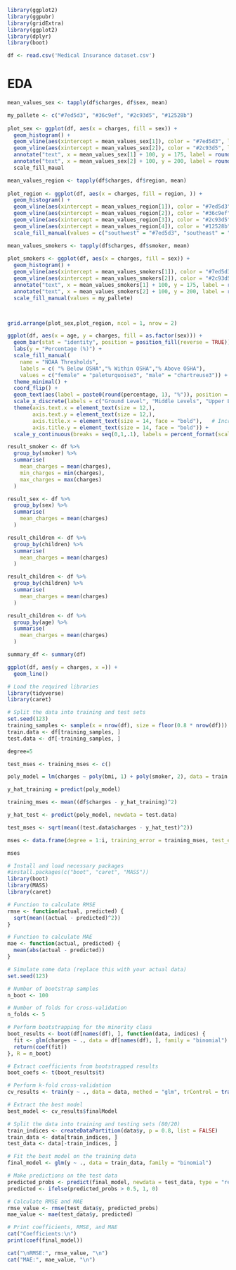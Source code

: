 ```r
library(ggplot2)
library(ggpubr)
library(gridExtra)
library(ggplot2)
library(dplyr)
library(boot)

```

```r
df <- read.csv('Medical Insurance dataset.csv')
```

# EDA

```r
mean_values_sex <- tapply(df$charges, df$sex, mean)

my_pallete <- c("#7ed5d3", "#36c9ef", "#2c93d5", "#12528b")
  
plot_sex <- ggplot(df, aes(x = charges, fill = sex)) +
  geom_histogram() +
  geom_vline(aes(xintercept = mean_values_sex[1]), color = "#7ed5d3", linetype = "dashed") +
  geom_vline(aes(xintercept = mean_values_sex[2]), color = "#2c93d5", linetype = "dashed") +
  annotate("text", x = mean_values_sex[1] + 100, y = 175, label = round(mean_values_sex[1], 2), color = "#7ed5d3") +
  annotate("text", x = mean_values_sex[2] + 100, y = 200, label = round(mean_values_sex[2], 2), color = "#2c93d5") +
  scale_fill_maual

mean_values_region <- tapply(df$charges, df$region, mean)
  
plot_region <- ggplot(df, aes(x = charges, fill = region, )) +
  geom_histogram() +
  geom_vline(aes(xintercept = mean_values_region[1]), color = "#7ed5d3", linetype = "dashed") +
  geom_vline(aes(xintercept = mean_values_region[2]), color = "#36c9ef", linetype = "dashed") +
  geom_vline(aes(xintercept = mean_values_region[3]), color = "#2c93d5", linetype = "dashed") +
  geom_vline(aes(xintercept = mean_values_region[4]), color = "#12528b", linetype = "dashed") +
  scale_fill_manual(values = c("southwest" = "#7ed5d3", "southeast" = "#36c9ef", "northwest" = "#2c93d5", "northeast" = "#12528b"))

mean_values_smokers <- tapply(df$charges, df$smoker, mean)
  
plot_smokers <- ggplot(df, aes(x = charges, fill = sex)) +
  geom_histogram() +
  geom_vline(aes(xintercept = mean_values_smokers[1]), color = "#7ed5d3", linetype = "dashed") +
  geom_vline(aes(xintercept = mean_values_smokers[2]), color = "#2c93d5", linetype = "dashed") +
  annotate("text", x = mean_values_smokers[1] + 100, y = 175, label = round(mean_values_smokers[1], 2), color = "#7ed5d3") +
  annotate("text", x = mean_values_smokers[2] + 100, y = 200, label = round(mean_values_smokers[2], 2), color = "#2c93d5") +
  scale_fill_manual(values = my_pallete)



grid.arrange(plot_sex,plot_region, ncol = 1, nrow = 2)
```

```r
ggplot(df, aes(x = age, y = charges, fill = as.factor(sex))) +
  geom_bar(stat = "identity", position = position_fill(reverse = TRUE)) +
  labs(y = "Percentage (%)") +
  scale_fill_manual(
    name = "NOAA Thresholds",
    labels = c( "% Below OSHA","% Within OSHA","% Above OSHA"),
    values = c("female" = "paleturquoise3", "male" = "chartreuse3")) +
  theme_minimal() +
  coord_flip() +
  geom_text(aes(label = paste0(round(percentage, 1), "%")), position = position_fill(vjust = 0.25)) +
  scale_x_discrete(labels = c("Ground Level", "Middle Levels", "Upper Levels")) +
  theme(axis.text.x = element_text(size = 12,),
        axis.text.y = element_text(size = 12,),
        axis.title.x = element_text(size = 14, face = "bold"),   # Increase size and make x-axis title bold
        axis.title.y = element_text(size = 14, face = "bold")) +
  scale_y_continuous(breaks = seq(0,1,.1), labels = percent_format(scale = 100))


```
```r
result_smoker <- df %>%
  group_by(smoker) %>%
  summarise(
    mean_charges = mean(charges),
    min_charges = min(charges),
    max_charges = max(charges)
  )

result_sex <- df %>%
  group_by(sex) %>%
  summarise(
    mean_charges = mean(charges)
  )

result_children <- df %>%
  group_by(children) %>%
  summarise(
    mean_charges = mean(charges)
  )

result_children <- df %>%
  group_by(children) %>%
  summarise(
    mean_charges = mean(charges)
  )

result_children <- df %>%
  group_by(age) %>%
  summarise(
    mean_charges = mean(charges)
  )

summary_df <- summary(df)
```

```r
ggplot(df, aes(y = charges, x =)) +
  geom_line()

# Load the required libraries
library(tidyverse)
library(caret)

# Split the data into training and test sets
set.seed(123)
training_samples <- sample(x = nrow(df), size = floor(0.8 * nrow(df)))
train.data <- df[training_samples, ]
test.data <- df[-training_samples, ]

degree=5

test_mses <- training_mses <- c()

poly_model = lm(charges ~ poly(bmi, 1) + poly(smoker, 2), data = train.data)

y_hat_training = predict(poly_model)

training_mses <- mean((df$charges - y_hat_training)^2)

y_hat_test <- predict(poly_model, newdata = test.data)

test_mses <- sqrt(mean((test.data$charges - y_hat_test)^2))

mses <- data.frame(degree = 1:i, training_error = training_mses, test_error = test_mses)

mses

```


```r
# Install and load necessary packages
#install.packages(c("boot", "caret", "MASS"))
library(boot)
library(MASS)
library(caret)

# Function to calculate RMSE
rmse <- function(actual, predicted) {
  sqrt(mean((actual - predicted)^2))
}

# Function to calculate MAE
mae <- function(actual, predicted) {
  mean(abs(actual - predicted))
}

# Simulate some data (replace this with your actual data)
set.seed(123)

# Number of bootstrap samples
n_boot <- 100

# Number of folds for cross-validation
n_folds <- 5

# Perform bootstrapping for the minority class
boot_results <- boot(df[names(df), ], function(data, indices) {
  fit <- glm(charges ~ ., data = df[names(df), ], family = "binomial")
  return(coef(fit))
}, R = n_boot)

# Extract coefficients from bootstrapped results
boot_coefs <- t(boot_results$t)

# Perform k-fold cross-validation
cv_results <- train(y ~ ., data = data, method = "glm", trControl = trainControl(method = "cv", number = n_folds, classProbs = TRUE))

# Extract the best model
best_model <- cv_results$finalModel

# Split the data into training and testing sets (80/20)
train_indices <- createDataPartition(data$y, p = 0.8, list = FALSE)
train_data <- data[train_indices, ]
test_data <- data[-train_indices, ]

# Fit the best model on the training data
final_model <- glm(y ~ ., data = train_data, family = "binomial")

# Make predictions on the test data
predicted_probs <- predict(final_model, newdata = test_data, type = "response")
predicted <- ifelse(predicted_probs > 0.5, 1, 0)

# Calculate RMSE and MAE
rmse_value <- rmse(test_data$y, predicted_probs)
mae_value <- mae(test_data$y, predicted)

# Print coefficients, RMSE, and MAE
cat("Coefficients:\n")
print(coef(final_model))

cat("\nRMSE:", rmse_value, "\n")
cat("MAE:", mae_value, "\n")

```